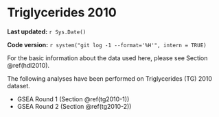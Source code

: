 # Triglycerides 2010

**Last updated:** `r Sys.Date()`

**Code version:** `r system("git log -1 --format='%H'", intern = TRUE)`

For the basic information about the data used here, please see Section \@ref(hdl2010).

The following analyses have been performed on Triglycerides (TG) 2010 dataset.

- GSEA Round 1 (Section \@ref(tg2010-1))
- GSEA Round 2 (Section \@ref(tg2010-2))
